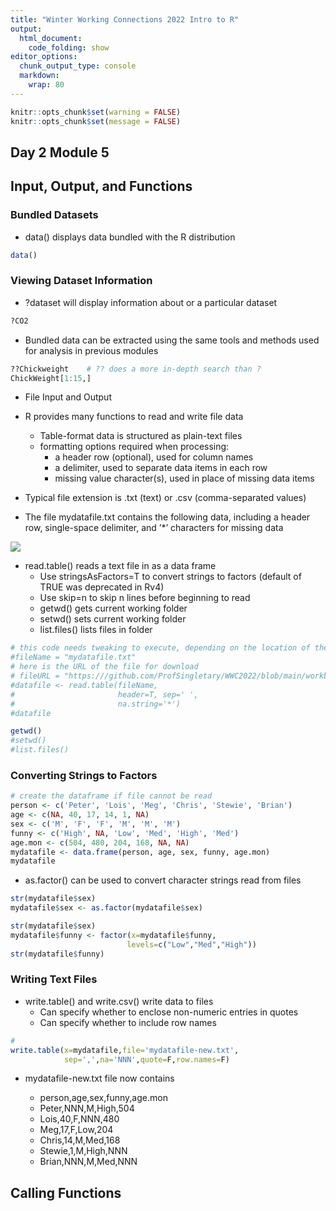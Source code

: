 ```yaml
---
title: "Winter Working Connections 2022 Intro to R"
output:
  html_document:
    code_folding: show
editor_options:
  chunk_output_type: console
  markdown: 
    wrap: 80
---
```


```r
knitr::opts_chunk$set(warning = FALSE)
knitr::opts_chunk$set(message = FALSE)
```

## Day 2 Module 5

## Input, Output, and Functions

### Bundled Datasets

- data() displays data bundled with the R distribution

```r
data()
```

### Viewing Dataset Information

- ?dataset will display information about or a particular dataset

```r
?CO2
```

- Bundled data can be extracted using the same tools and methods used for analysis in previous modules

```r
??Chickweight    # ?? does a more in-depth search than ?
ChickWeight[1:15,]
```

- File Input and Output

- R provides many functions to read and write file data
  - Table-format data is structured as plain-text files
  - formatting options required when processing:
    - a header row (optional), used for column names
    - a delimiter, used to separate data items in each row
    - missing value character(s), used in place of missing data items
- Typical file extension is .txt (text) or .csv (comma-separated values)

- The file mydatafile.txt contains the following data, including a header row, single-space delimiter, and '*' characters for missing data

![](images/mydatafile.png)

- read.table() reads a text file in as a data frame
  - Use stringsAsFactors=T to convert strings to factors
    (default of TRUE was deprecated in Rv4)
  - Use skip=n to skip n lines before beginning to read
  - getwd() gets current working folder
  - setwd() sets current working folder
  - list.files() lists files in folder
  
```r
# this code needs tweaking to execute, depending on the location of the ifle
#fileName = "mydatafile.txt"
# here is the URL of the file for download
# fileURL = "https:///github.com/ProfSingletary/WWC2022/blob/main/workbooks/day2/mydatafile.txt"
#datafile <- read.table(fileName,
#                       header=T, sep=' ', 
#                       na.string='*')
#datafile

getwd()
#setwd()
#list.files()
```

### Converting Strings to Factors

```r
# create the dataframe if file cannot be read
person <- c('Peter', 'Lois', 'Meg', 'Chris', 'Stewie', 'Brian')
age <- c(NA, 40, 17, 14, 1, NA)
sex <- c('M', 'F', 'F', 'M', 'M', 'M')
funny <- c('High', NA, 'Low', 'Med', 'High', 'Med')
age.mon <- c(504, 480, 204, 168, NA, NA)
mydatafile <- data.frame(person, age, sex, funny, age.mon)
mydatafile
```

- as.factor() can be used to convert character strings read from files

```r
str(mydatafile$sex)
mydatafile$sex <- as.factor(mydatafile$sex)

str(mydatafile$sex)
mydatafile$funny <- factor(x=mydatafile$funny, 
                          levels=c("Low","Med","High"))
str(mydatafile$funny)
```

### Writing Text Files

- write.table() and write.csv() write data to files
  - Can specify whether to enclose non-numeric entries in quotes
  - Can specify whether to include row names

```r
#
write.table(x=mydatafile,file='mydatafile-new.txt',
            sep=',',na='NNN',quote=F,row.names=F)
```

- mydatafile-new.txt file now contains

  - person,age,sex,funny,age.mon
  - Peter,NNN,M,High,504
  - Lois,40,F,NNN,480
  - Meg,17,F,Low,204
  - Chris,14,M,Med,168
  - Stewie,1,M,High,NNN
  - Brian,NNN,M,Med,NNN

## Calling Functions




